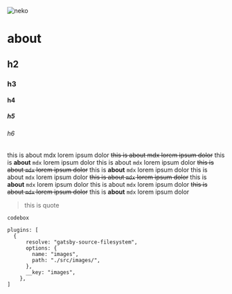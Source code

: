 ![neko](./코딩네코.jpg)

# about

## h2

### h3

#### h4

##### h5

###### h6

this is about mdx lorem ipsum dolor
~~this is about mdx lorem ipsum dolor~~
this is **about** `mdx` lorem ipsum dolor
this is about `mdx` lorem ipsum dolor
~~this is about `mdx` lorem ipsum dolor~~
this is **about** `mdx` lorem ipsum dolor
this is about `mdx` lorem ipsum dolor
~~this is about `mdx` lorem ipsum dolor~~
this is **about** `mdx` lorem ipsum dolor
this is about `mdx` lorem ipsum dolor
~~this is about `mdx` lorem ipsum dolor~~
this is **about** `mdx` lorem ipsum dolor

> this is quote

`codebox`

```javascript{1,4-6}
plugins: [
  {
      resolve: "gatsby-source-filesystem",
      options: {
        name: "images",
        path: "./src/images/",
      },
      __key: "images",
    },
]
```
